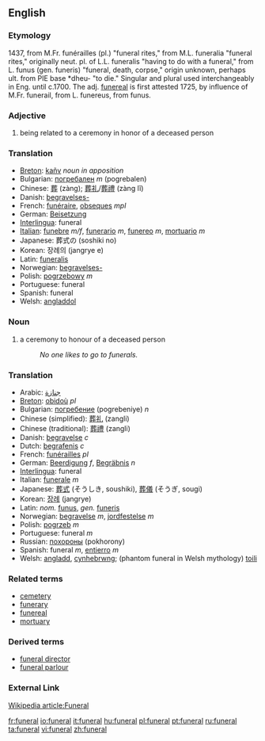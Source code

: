 ==English==
=== Etymology ===
1437, from M.Fr. funérailles (pl.) "funeral rites," from M.L. funeralia "funeral rites," originally neut. pl. of L.L. funeralis "having to do with a funeral," from L. funus (gen. funeris) "funeral, death, corpse," origin unknown, perhaps ult. from PIE base *dheu- "to die." Singular and plural used interchangeably in Eng. until c.1700. The adj. [[funereal]] is first attested 1725, by influence of M.Fr. funerail, from L. funereus, from funus.

=== Adjective ===
{{en-adj-notcomp}}

# being related to a ceremony in honor of a deceased person

=== Translation ===
*[[Breton]]: [[kañv]] ''noun in apposition''
*Bulgarian: [[погребален]] ''m'' (pogrebalen)
*Chinese: [[葬]] (zàng); [[葬礼]]/[[葬禮]] (zàng lĭ)
*Danish: [[begravelses-]]
*French: [[funéraire]], [[obseques]] ''mpl''
*German: [[Beisetzung]]
*[[Interlingua]]: funeral
*[[Italian]]: [[funebre]] ''m/f'', [[funerario]] ''m'', [[funereo]] ''m'', [[mortuario]] ''m''
*Japanese: 葬式の (soshiki no)
*Korean: 장례의 (jangrye e)
*Latin: [[funeralis]]
*Norwegian: [[begravelses-]]
*Polish: [[pogrzebowy]] ''m''
*Portuguese: funeral
*Spanish: funeral
*Welsh: [[angladdol]]

=== Noun ===
{{en-noun}}

# a ceremony to honour of a deceased person
#:''No one likes to go to funerals.''

=== Translation ===
*Arabic: [[جنازة]]
*[[Breton]]: [[obidoù]] ''pl''
*Bulgarian: [[погребение]] (pogrebeniye) ''n''
*Chinese (simplified): [[葬礼]] (zangli)
*Chinese (traditional): [[葬禮]] (zangli)
*Danish: [[begravelse]] ''c''
*Dutch: [[begrafenis]] ''c''
*French: [[funérailles]] ''pl''
*German: [[Beerdigung]] ''f'', [[Begräbnis]] ''n''
*[[Interlingua]]: funeral
*Italian: [[funerale]] ''m''
*Japanese: [[葬式]] (そうしき, soushiki), [[葬儀]] (そうぎ, sougi)
*Korean: [[장례]] (jangrye)
*Latin: ''nom.'' [[funus]], ''gen.'' [[funeris]]
*Norwegian: [[begravelse]] ''m'', [[jordfestelse]] ''m''
*Polish: [[pogrzeb]] ''m''
*Portuguese: funeral ''m''
*Russian: [[похороны]] (pokhorony)
*Spanish: funeral ''m'', [[entierro]] ''m''
*Welsh: [[angladd]], [[cynhebrwng]]; (phantom funeral in Welsh mythology) [[toili]]

=== Related terms ===
*[[cemetery]]
*[[funerary]]
*[[funereal]]
*[[mortuary]]

===Derived terms===
*[[funeral director]]
*[[funeral parlour]]

===External Link===
[http://en.wikipedia.org/wiki/Funeral Wikipedia article:Funeral]

[[fr:funeral]]
[[io:funeral]]
[[it:funeral]]
[[hu:funeral]]
[[pl:funeral]]
[[pt:funeral]]
[[ru:funeral]]
[[ta:funeral]]
[[vi:funeral]]
[[zh:funeral]]